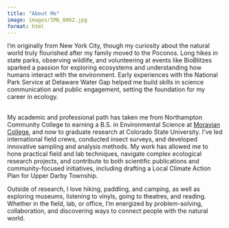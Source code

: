 ```yaml
---
title: "About Me"
image: images/IMG_8062.jpg
format: html
---
```


I’m originally from New York City, though my curiosity about the natural world truly flourished after my family moved to the Poconos. Long hikes in state parks, observing wildlife, and volunteering at events like BioBlitzes sparked a passion for exploring ecosystems and understanding how humans interact with the environment. Early experiences with the National Park Service at Delaware Water Gap helped me build skills in science communication and public engagement, setting the foundation for my career in ecology.\
\

My academic and professional path has taken me from Northampton Community College to earning a B.S. in Environmental Science at [Moravian College](https://news.moravian.edu/2021/04/20/melissa-morales/), and now to graduate research at Colorado State University. I’ve led international field crews, conducted insect surveys, and developed innovative sampling and analysis methods. My work has allowed me to hone practical field and lab techniques, navigate complex ecological research projects, and contribute to both scientific publications and community-focused initiatives, including drafting a Local Climate Action Plan for Upper Darby Township.

Outside of research, I love hiking, paddling, and camping, as well as exploring museums, listening to vinyls, going to theatres, and reading. Whether in the field, lab, or office, I’m energized by problem-solving, collaboration, and discovering ways to connect people with the natural world.
